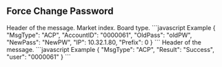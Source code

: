 ## Force Change Password

<Accordion title="Request">
  <ParamField path="MsgType" type="string" default="none" required>
    Header of the message.
  </ParamField>
  <ParamField path="AccountID" type="string" required>
    Market index.
  </ParamField>
  <ParamField path="OldPass" type="string" default="M" required>
    Board type.
  </ParamField>
  <ParamField path="NewPass" type="int" required/>
  <ParamField path="IP" type="int"/>
  <ParamField path="Prefix" type="int" required/>
  ```javascript Example
{
    "MsgType": "ACP",
    "AccountID": "0000061",
    "OldPass": "oldPW",
    "NewPass": "NewPW",
    "IP": 10.32.1.80,
    "Prefix": 0    
}
```
</Accordion>
<Accordion title="Response">
  <ResponseField name="MsgType" type="string">
    Header of the message.
  </ResponseField>
  <ResponseField name="Result" type="string"/>
  <ResponseField name="user" type="string"/>
```javascript Example
{
    "MsgType": "ACP",
    "Result": "Success",
    "user": "0000061"
}
```
</Accordion>